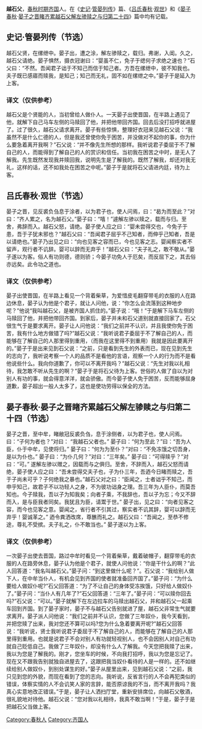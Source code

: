 {{unreferenced|time=2010-08-09T05:17:25+00:00}}
{{tone|time=2010-08-08T15:41:37+00:00}}
'''越石父'''，[[春秋时期|春秋时期]][[齐国|齐国]]人。在《[[史记|史记]]·[[管晏列传|管晏列传]]》篇、《[[吕氏春秋|吕氏春秋]]·[[观世|观世]]》和《[[晏子春秋|晏子春秋]]·[[晏子之晋睹齐累越石父解左骖赎之与归第二十四|晏子之晋睹齐累越石父解左骖赎之与归第二十四]]》篇中均有记载。

==史记·管晏列传（节选）==

越石父贤，在缧绁中。晏子出，遭之涂，解左骖赎之，载归。弗谢，入闺。久之，越石父请绝。晏子惧然，摄衣冠谢曰：“婴虽不仁，免子于缌何子求绝之速也？”石父曰：“不然。吾闻君子诎于不知己而信于知己者。方吾在缧绁中，彼不知我也。夫子既已感寤而赎我，是知己；知己而无礼，固不如在缧绁之中。”晏子于是延入为上客。

===译文（仅供参考）===
越石父是个贤能的人，当初曾给人做仆人。一天晏子出使晋国，在半路上遇见了他，就解下自己马车左侧的马赎回了他，并把他带回齐国。回去后没打招呼就进屋了。过了很久，越石父请求离开。晏子有些惊惧，整理好衣冠来见越石父说：“我虽然不是什么仁德的人，但是我还曾使你免于困苦，并没做对不起你的事，你为什么要急着离开我啊？”石父说：“并不像先生所想的那样。我听说君子委屈于不了解自己的人，而能得到了解自己的人的赏识和信任。当初我在困苦之中时，是无人了解我。先生既然发现我并赎回我，说明先生是了解我的。既然了解我，却还对我无礼，这样的话，还不如我处在困苦之中呢。”晏子于是就将石父请进内廷，待为上客。

==吕氏春秋·观世（节选）==

晏子之晋，见反裘负刍息于涂者，以为君子也，使人问焉，曰：“曷为而至此？”对曰：“齐人累之，名为越石父。”晏子曰：“嘻！”遽解左骖以赎之，载而与归。至舍，弗辞而入。越石父怒，请绝。晏子使人应之曰：“婴未尝得交也，今免子于患，吾于子犹未邪也？”越石父曰：“吾闻君子屈乎不己知者，而伸乎己知者，吾是以请绝也。”晏子乃出见之曰：“向也见客之容而已，今也见客之志。婴闻察实者不留声，观行者不讥辞。婴可以辞而无弃乎！”越石父曰：“夫子礼之，敢不敬从。”晏子遂以为客。俗人有功则德，德则骄；今晏子功免人于厄矣，而反屈下之，其去俗亦远矣。此令功之道也。

===译文（仅供参考）===

晏子出使晋国，在半路上看见一个背着柴草，为爱惜皮毛翻穿带毛的衣服的人在路边休息，晏子认为他是个君子，就让人问他，说：“你怎么会流落到这种地步呢？”他说“我叫越石父，是被齐国人抓住的。”晏子说：“哦！”于是解下马车左侧的马赎回了他，并把他带回齐国。到家后，晏子并未和石父道别就直接回家了。石父很生气于是要求离开。晏子让人问他说：“我们之前并不认识，并且我使你免于困苦，我有什么地方做错了吗?”越石父说：“我听说君子委屈于不了解自己的人，而能够在了解自己的人那里得到重用，（而我在这里得不到重用）我就是因此要离开的。”晏子于是出来见到石父说：“之前，只是看到先生的外表而已，现在见到先生的志向了，我听说考察一个人的品质不是看他的言语，观察一个人的行为而不是看他说些什么。我向你道歉了，你可以不离开我吗？”越石父说：“先生对我以礼相待，我怎敢不听从先生的啊？”晏子于是将石父待为上客。世俗的人做了自以为对别人有功的事，就会得意洋洋，就会骄傲。而今晏子使人免于困苦，反而能够屈身道歉，晏子超出一般人太多了，这也是使功劳得以保全的方法。

==晏子春秋·晏子之晋睹齐累越石父解左骖赎之与归第二十四（节选）==

晏子之晋，至中牟，睹敝冠反裘负刍，息于涂侧者，以为君子也，使人问焉。曰：“子何为者也？”对曰： “我越石父者也。” 晏子曰：“何为至此？”曰：“吾为人臣，仆于中牟，见使将归。” 晏子曰：“何为为至仆？”对曰：“不免冻饿之切吾身，是以为仆也。” 晏子曰：“为仆几何？”对曰：“三年矣。” 晏子曰：“可得赎乎？”对曰：“可。” 遂解左骖以赠之，因载而与之俱归。至舍，不辞而入，越石父怒而请绝，晏子使人应之曰：“吾未尝得交夫子也，子为仆三年，吾迺今日睹而赎之，吾于子尚未可乎？子何绝我之暴也。”越石父对之曰：“臣闻之，士者诎乎不知己，而申乎知己，故君子不以功轻人之身，不为彼功诎身之理。吾三年为人臣仆，而莫吾知也。今子赎我，吾以子为知我矣；向者子乘，不我辞也，吾以子为忘；今又不辞而入，是与臣我者同矣。我犹且为臣，请鬻于世。” 晏子出，见之曰：“向者见客之容，而今也见客之意。婴闻之，省行者不引其过，察实者不讥其辞，婴可以辞而无弃乎！婴诚革之。” 迺令粪洒改席，尊醮而礼之。越石父曰：“吾闻之，至恭不修途，尊礼不受摈。夫子礼之，仆不敢当也。” 晏子遂以为上客。 

===译文（仅供参考）===

一次晏子出使去晋国，路过中牟时看见一个背着柴草，戴着破帽子，翻穿带毛的衣服的人在路旁休息，晏子认为他是个君子，就使人问他说：“你是干什么的啊？”此人回答道：“我名叫越石父。”晏子问：“到这里做什么呢？”。石父说：“我给别人做下人，在中牟当仆人，有机会见到齐国的使者就准备回齐国了。”晏子问：“为什么要给人做奴仆呢?”石父回答道：“为了不让自己的身体受冻挨饿，只好给人做奴仆了。”晏子问：“当仆人有几年了?”石父回答道：“三年了。”晏子问：“可以赎你回去吗?”石父说：“可以。”晏子就解下在左边拉车的马赎出越石父，并和越石父一起乘车回到齐国。到了晏子家时，晏子不与越石父告别就进了屋，越石父非常生气就要求离开。晏子派人问他说：“我们之前并不认识，您做了三年奴仆，我今天看到，并把您赎了出来，我对您还不算可以吗?您为什么急着要离开呢?”越石父回答说：“我听说，贤士我听说君子委屈于不了解自己的人，而能够在了解自己的人那里得到重用。也就是说君子不会对别人有功就轻视别人，也不会因别人对自己有功就自己贬低自己。我做了三年奴仆，却没有什么人了解我。今天您把我赎了出来，我以为您是了解我的。刚才，您坐车的时候，不向我打招呼，我以为您是忘记了。现在又不跟我告别就独自进屋去了，这跟把我当奴仆看待的人是一样的。还不如继续给别人做奴仆，到别处谋生的好。”晏子从屋里出来，见到越石父说：“之前，我只见到您的外貌，而现在看到了您的志向。我听说，反省言行的人不会再犯类似的错误，体察实情的人不会讥笑人家的言辞，能否原谅我的不当，而不离开我吗？我真心实意地改正错误。”于是，晏子让人洒扫厅堂，重新安排席位，向越石父敬酒，很礼貌地对待他。越石父说：“您对我以礼相待，我真不敢当啊！”于是，晏子于是把越石父当做上客。





[[Category:春秋人|Category:春秋人]]
[[Category:齐国人|Category:齐国人]]